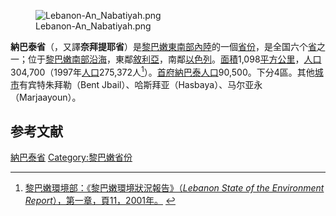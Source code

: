 [[File:Lebanon-An_Nabatiyah.png|right]]

'''納巴泰省'''（{{lang-ar|محافظة النبطي|}}，又譯'''奈拜提耶省'''）是[[黎巴嫩|黎巴嫩]][[東南部|東南部]][[內陸|內陸]]的一個[[省份|省份]]，是全国六个[[省|省]]之一；位于[[黎巴嫩|黎巴嫩]][[南部|南部]][[沿海|沿海]]，東鄰[[敘利亞|敘利亞]]，南鄰[[以色列|以色列]]。[[面積|面積]]1,098[[平方公里|平方公里]]，[[人口|人口]]304,700（1997年[[人口|人口]]275,372人<ref name="MOE">[http://www.moe.gov.lb/NR/rdonlyres/2B3E4CAE-BD18-4106-A6B3-F42DDD72AAC9/0/Chap1Population.pdf 黎巴嫩環境部：《黎巴嫩環境狀況報告》（''Lebanon State of the Environment Report''），第一章，頁11，2001年。] {{webarchive|url=https://web.archive.org/web/20090325132553/http://www.moe.gov.lb/NR/rdonlyres/2B3E4CAE-BD18-4106-A6B3-F42DDD72AAC9/0/Chap1Population.pdf |date=2009-03-25 }}</ref>）。[[首府|首府]][[納巴泰|納巴泰]][[人口|人口]]90,500。下分4區。其他[[城市|城市]]有宾特朱拜勒（Bent Jbail）、哈斯拜亚（Hasbaya）、马尔亚永（Marjaayoun）。

==参考文献==
{{Reflist}}

{{黎巴嫩行政區劃}}

{{DEFAULTSORT:Nabatieh Governorate}}
[[Category:納巴泰省|]]
[[Category:黎巴嫩省份|Category:黎巴嫩省份]]